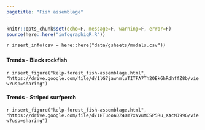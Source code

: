 ```yaml
---
pagetitle: "Fish assemblage"
---
```


```r
knitr::opts_chunk$set(echo=F, message=F, warning=F, error=F)
source(here::here("infographiqR.R"))
```

`r insert_info(csv = here::here("data/gsheets/modals.csv"))`


### {.tabset}

#### Trends - Black rockfish

`r insert_figure("kelp-forest_fish-assemblage.html", "https://drive.google.com/file/d/1lG7jawnmluTITFA7Th2OEk6hRdhffZ8b/view?usp=sharing")`

#### Trends - Striped surfperch

`r insert_figure("kelp-forest_fish-assemblage.html", "https://drive.google.com/file/d/1HTuooAQZ40m7xavuMCSP5Ru_XAcMJ99G/view?usp=sharing")`
